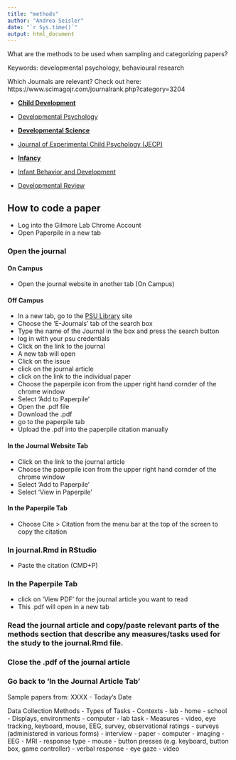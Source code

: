 ```yaml
---
title: "methods"
author: "Andrea Seisler"
date: "`r Sys.time()`"
output: html_document
---
```


What are the methods to be used when sampling and categorizing papers?

Keywords: developmental psychology, behavioural research

Which Journals are relevant? Check out here: https://www.scimagojr.com/journalrank.php?category=3204

  - [**Child Development**](https://onlinelibrary.wiley.com/journal/14678624)
  - [Developmental Psychology](http://www.apa.org/pubs/journals/dev/index.aspx)
  - [**Developmental Science**](https://onlinelibrary.wiley.com/journal/14677687)
  - [Journal of Experimental Child Psychology (JECP)](https://www.journals.elsevier.com/journal-of-experimental-child-psychology)
  - [**Infancy**](https://onlinelibrary.wiley.com/journal/15327078)
  - [Infant Behavior and Development](https://www.journals.elsevier.com/infant-behavior-and-development)
  
  - [Developmental Review](https://www.sciencedirect.com/journal/developmental-review)


## How to code a paper

- Log into the Gilmore Lab Chrome Account
- Open Paperpile in a new tab

### Open the journal

#### On Campus
- Open the journal website in another tab (On Campus)

#### Off Campus
- In a new tab, go to the [PSU Library](https://libraries.psu.edu/) site
- Choose the 'E-Journals' tab of the search box
- Type the name of the Journal in the box and press the search button
- log in with your psu credentials
- Click on the link to the journal
- A new tab will open
- Click on the issue
- click on the journal article
- click on the link to the individual paper
- Choose the paperpile icon from the upper right hand cornder of the chrome window
- Select 'Add to Paperpile'
- Open the .pdf file
- Download the .pdf
- go to the paperpile tab
- Upload the .pdf into the paperpile citation manually


#### In the Journal Website Tab
- Click on the link to the journal article
- Choose the paperpile icon from the upper right hand cornder of the chrome window
- Select 'Add to Paperpile'
- Select 'View in Paperpile'

#### In the Paperpile Tab
- Choose Cite > Citation from the menu bar at the top of the screen to copy the citation

### In journal.Rmd in RStudio
- Paste the citation (CMD+P)

### In the Paperpile Tab
- click on 'View PDF' for the journal article you want to read
- This .pdf will open in a new tab

### Read the journal article and copy/paste relevant parts of the methods section that describe any measures/tasks used for the study to the journal.Rmd file.

### Close the .pdf of the journal article

### Go back to 'In the Journal Article Tab'








Sample papers from: XXXX - Today's Date

Data Collection Methods - Types of Tasks
- Contexts
  - lab
  - home
  - school
- Displays, environments
  - computer
  - lab task
- Measures
  - video, eye tracking, keyboard, mouse, EEG, survey, observational ratings
- surveys (administered in various forms)
  - interview
  - paper
  - computer
- imaging
  - EEG
  - MRI
- response type
  - mouse
  - button presses (e.g. keyboard, button box, game controller)
  - verbal response
  - eye gaze
- video


